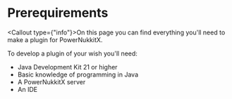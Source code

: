 
# Prerequirements

<Callout type={"info"}>On this page you can find everything you'll need to make a plugin for PowerNukkitX.</Callout>

To develop a plugin of your wish you'll need:
- Java Development Kit 21 or higher
- Basic knowledge of programming in Java
- A PowerNukkitX server
- An IDE